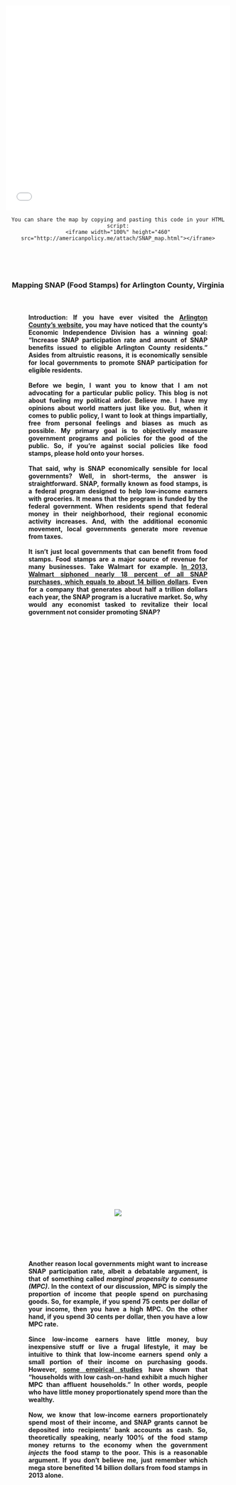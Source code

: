 <head>
<style>
.hr { 
    display: block;
    margin-top: 0.5em;
    margin-bottom: 0.5em;
    margin-left: auto;
    margin-right: auto;
    border-style: inset;
    border-width: 1px;
    width: 60%;
}
.abstract {
    -webkit-column-count: 1; /* Chrome, Safari, Opera */
    -moz-column-count: 1; /* Firefox */
    column-count: 1;
    -moz-column-width: 80%; /* Firefox */
    width: 80%;
    min-width: 300px;
    max-width: 500px;
    height: 50%
}
.newspaper1 {
    -webkit-column-count: 1; /* Chrome, Safari, Opera */
    -moz-column-count: 1; /* Firefox */
    column-count: 1;
    -moz-column-width: 80%; /* Firefox */
    width: 80%;
    min-width: 300px;
    max-width: 600px;
    height: 50%
}
.newspaper2 {
    -webkit-column-count: 2; /* Chrome, Safari, Opera */
    -moz-column-count: 2; /* Firefox */
    column-count: 2;
    -moz-column-width: 80%; /* Firefox */
    width: 80%;
    min-width: 300px;
    max-width: 600px;
    height: 50%
}
.code1 { 
    display: block;
    margin-left: auto;
    margin-right: auto;
    width: 80%;
    max-width: 600px;
}
.code2 {
    -webkit-column-count: 1; /* Chrome, Safari, Opera */
    -moz-column-count: 1; /* Firefox */
    column-count: 1;
    -moz-column-width: 80%; /* Firefox */
    width: 80%;
    min-width: 300px;
    max-width: 600px;
    height: 50%
}
<link rel="stylesheet" href="css/animate.css">
<script src="js/wow.min.js"> </script>
<script> new WOW().init(); </script>
</style>
<script type="text/javascript">
    window.heap=window.heap||[],heap.load=function(e,t){window.heap.appid=e,window.heap.config=t=t||{};var r=t.forceSSL||"https:"===document.location.protocol,a=document.createElement("script");a.type="text/javascript",a.async=!0,a.src=(r?"https:":"http:")+"//cdn.heapanalytics.com/js/heap-"+e+".js";var n=document.getElementsByTagName("script")[0];n.parentNode.insertBefore(a,n);for(var o=function(e){return function(){heap.push([e].concat(Array.prototype.slice.call(arguments,0)))}},p=["addEventProperties","addUserProperties","clearEventProperties","identify","removeEventProperty","setEventProperties","track","unsetEventProperty"],c=0;c<p.length;c++)heap[p[c]]=o(p[c])};
      heap.load("2042091030");
</script>
</head>



<iframe width="100%" height="460" src="attach/SNAP_map.html" frameBorder="0" scrolling="no"></iframe>
<center>
```
You can share the map by copying and pasting this code in your HTML script:
<iframe width="100%" height="460" src="http://americanpolicy.me/attach/SNAP_map.html"></iframe>
```
<br><br><br>

<h3> Mapping SNAP (Food Stamps) for Arlington County, Virginia<br><br>

<h4><div class="newspaper1">
<p style="text-align: justify;">
**Introduction**: If you have ever visited the [Arlington County's website](https://departments.arlingtonva.us/dhs/dhs-performance-measurement-program/), you may have noticed that the county's Economic Independence Division has a winning goal: "Increase SNAP participation rate and amount of SNAP benefits issued to eligible Arlington County residents." Asides from altruistic reasons, it is economically sensible for local governments to promote SNAP participation for eligible residents.   <br><br>  Before we begin, I want you to know that I am not advocating for a particular public policy. This blog is not about fueling my political ardor. Believe me. I have my opinions about world matters just like you. But, when it comes to public policy, I want to look at things impartially, free from personal feelings and biases as much as possible. My primary goal is to objectively measure government programs and policies for the good of the public. So, if you're against social policies like food stamps, please hold onto your horses.    <br><br>    That said, why is SNAP economically sensible for local governments? Well, in short-terms, the answer is straightforward. SNAP, formally known as food stamps, is a federal program designed to help low-income earners with groceries. It means that the program is funded by the federal government. When residents spend that federal money in their neighborhood, their regional economic activity increases. And, with the additional economic movement, local governments generate more revenue from taxes.  <br><br>    It isn't just local governments that can benefit from food stamps. Food stamps are a major source of revenue for many businesses. Take Walmart for example. [In 2013, Walmart siphoned nearly 18 percent of all SNAP purchases, which equals to about 14 billion dollars](https://www.wsj.com/articles/grocers-brace-for-reduction-in-food-stamps-1383168686?tesla=y). Even for a company that generates about half a trillion dollars each year, the SNAP program is a lucrative market. So, why would any economist tasked to revitalize their local government not consider promoting SNAP?</p></div>  <br><br><br>

<div style="abstract">
<div class="wow fadeIn animated">
![](attach/walmart1.png)</div></div><br><br><br>

<h4><div class="newspaper1">
<p style="text-align: justify;">
Another reason local governments might want to increase SNAP participation rate, albeit a debatable argument, is that of something called *marginal propensity to consume (MPC)*. In the context of our discussion, MPC is simply the proportion of income that people spend on purchasing goods. So, for example, if you spend 75 cents per dollar of your income, then you have a high MPC. On the other hand, if you spend 30 cents per dollar, then you have a low MPC rate.   <br><br>    Since low-income earners have little money, buy inexpensive stuff or live a frugal lifestyle, it may be intuitive to think that low-income earners spend only a small portion of their income on purchasing goods. However, [some empirical studies](http://web.stanford.edu/~pista/MPC.pdf) have shown that "households with low cash-on-hand exhibit a much higher MPC than affluent households." In other words, people who have little money proportionately spend more than the wealthy.   <br><br>    Now, we know that low-income earners proportionately spend most of their income, and SNAP grants cannot be deposited into recipients' bank accounts as cash. So, theoretically speaking, nearly 100% of the food stamp money returns to the economy when the government *injects* the food stamp to the poor. This is a reasonable argument. If you don't believe me, just remember which mega store benefited 14 billion dollars from food stamps in 2013 alone.</p></div><br><br><br>

<div style="abstract">
<div class="wow fadeIn animated">
![](attach/jappelli_pistaferri.png)<br>
<h5>Source credit: Jappelli and Pistaferri, 2014</div></div><br><br><br>

<h4><div class="newspaper1">
<p style="text-align: justify;">
Of course, many taxpayers voice against food stamps because it’s not *free money* per se. The issue often arises from the fact that taxpayers fund programs like SNAP and concerns about welfare fraud exacerbate the stigma associated with food stamps. Take a look at the chart below. It's a list of words Arlington residents use to describe "Food Stamps" on Twitter.</p></div><br><br><br>

</center>
<h4><div class="code1">
<p style="text-align: left;">
```r
# I'm using a program called R to collect, organize, and plot the chart below. Here is the script for the plot, but you still have to perform data mining on Twitter.

plot <- ggplot(data=tweet, aes(x=reorder(term, freq), y=freq)) +
  theme(axis.text.x = element_text(angle = 90, hjust = 1)) + 
  ggtitle("Words Arlington Residents use to describe Food Stamps") +
  labs(x="Word", y="Frequency") + geom_bar(stat="identity") + 
  scale_y_continuous(expand=c(0, 0)) + coord_flip() +
  theme(plot.title = element_text(family = "Times", size=14, hjust=0.3))

```
</p></div><center>
<div style="code1">
<div class="wow fadeIn animated">
![](attach/arlington_food_stamp_tweet.png)<br></div>
<h5><div class="newspaper1">
<p style="text-align: justify;">
Please note: I conducted the Tweeter public survey post-2016. But, our timespan of interest is 2014-2016. This means that any changes in the political atmosphere (i.e. The presidential election) can present a confounding condition.</p></div><br>

<center>
<h4><div class="newspaper1">
<p style="text-align: justify;">
As you can see, the public's sentiment of food stamps is saturated with words like illegal, fraud, fears, criminal, scam, millions, etc. Indeed, SNAP is an expensive program that costs the United States government billions of dollars every year. Just in 2015, we spent [$75 billion on SNAP](http://www.cbpp.org/research/policy-basics-introduction-to-the-supplemental-nutrition-assistance-program-snap). However, according to the Center on Budget and Policy Priorities, an "overwhelming majority of non-disabled, working-age households that start receiving SNAP do not stop working." In fact, a whopping 96% of households that held jobs before receiving SNAP benefits continued working after receiving SNAP the following year, which is a comparable figure to the [national labor turnover rate](https://www.bls.gov/news.release/pdf/jolts.pdf) that spans 1.2% to 7%</p></div><br><br><br>

<h4><div class="newspaper1">
<p style="text-align: justify;">
**Analysis**: A recent job interview I had with the Arlington County’s Department of Human Services inspired me to write this blog. The position’s role entailed analyzing public data in the Quality and Administration Division (Yup, would it not be an ideal job for me?). So, I studied their program management tool by analyzing the [SNAP performance plan report](https://arlingtonva.s3.dualstack.us-east-1.amazonaws.com/wp-content/uploads/sites/6/2017/01/EID-SNAP-FY-2016-PMP.pdf).</p></div><br><br><br>  

</center>
<h4><div class="code1">
<p style="text-align: left;">
```r
library(knitr)
snap.name <- c('Applications', 'Individual.Recipients', 'Household.Recipients')
SFY.2014 <- c(2918, 8371, 5037)
SFY.2015 <- c(2783, 7982, 4697)
SFY.2016 <- c(2642, 7530, 4455)
snap.cs.table <- data.frame(snap.name, SFY.2014, SFY.2015, SFY.2016)
snap.cs.table.t <- setNames(data.frame(t(snap.cs.table[,-1])), snap.cs.table[,1])
kable(snap.cs.table)
```
</p></div><center>
<h4><div class="code2">
<p style="text-align: left;">
\ | 2014    | 2015    | 2016
------- | ------- | ------- | ------- 
Applications          | 2,918   | 2,783   | 2,642
Individual Recipients | 8,371   | 7,982   | 7,530
Household Recipients  | 5,037   | 4,697   | 4,455
</p></div><br><br><br>


<h4><div class="newspaper1">
<p style="text-align: justify;">
Several parts struck out to me in the report. First, the number of applications and beneficiaries have been declining over the past three years. Since a person must submit SNAP application before becoming a recipient, I wanted to see if there was any relationship between the declining number of applications and individuals receiving SNAP benefits.</p></div><br><br><br>

</center>
<h4><div class="code1">
<p style="text-align: left;">
```r
cor.test(snap.cs.table.t$'Applications', snap.cs.table.t$'Individual.Recipients')
plot(snap.cs.table.t$'Applications', snap.cs.table.t$'Individual.Recipients', xlim=c(2960, 2600), ylim=c(7500, 8400), pch = 20, cex = 1, col = "black", main = "Relationship between Applicants and Individuals", ylab = "Number of Individual Recipients", xlab = "Number of SNAP Applicants",     abline(lm(snap.cs.table.t$'Individual.Recipients' ~ snap.cs.table.t$'Applications'), col="red"))
```
<h5><p style="text-align: right;">
Data Source: Arlington County, 2017  &nbsp;&nbsp;&nbsp;&nbsp;&nbsp;&nbsp;&nbsp;&nbsp;&nbsp; </p></div><br><br><br>

<center>
<h4><div class="newspaper1">
<p style="text-align: justify;">
This is a perfect correlationship. It is always exciting to see textbook examples happening in the real world. Of course, a correlationship does not imply causation. A drop in the number of applications may not lead to a decrease in the number of SNAP recipients. It is reasonable to estimate an increase in the number of SNAP recipients even when there is a decline in the number of applications. Nonetheless, a perfect correlationship is a fascinating phenomenon. I am going to keep this finding in mind.    <br><br>    Next, I will examine how Arlington County performs compared to the State of Virginia and the nation as a whole. We always have to create a *baseline* in which a measurement is compared to because, without a baseline, we cannot know whether a measured score is high or low. </p></div><br><br><br>

</center>
<h4><div class="code1">
<p style="text-align: left;">
```r
compare <- read.csv("~data/SNAP_progression_comparison.csv")

comp <- highchart()%>% hc_xAxis(categories = compare$Year) %>% hc_add_series(name = "Arlington", data = compare$Arlington, color = "dodgerblue") %>% hc_add_series(name = "Virginia", data = compare$Virginia, color = "yellowgreen") %>% hc_add_series(name = "Nation", data = compare$Nation, color = "grey") 

comp <- comp %>% hc_chart(type = "column", options3d = list(enabled = TRUE, beta = 10, alpha = 15)) %>% hc_title(text = "SNAP Participation Rate (Percent)") %>% hc_exporting(enabled = TRUE)

comp
```
</p></div><center>
<iframe width="100%" height="550" src="attach/SNAP_progression_comparison.html" frameBorder="0"></iframe>
<center>
```
You can share the chart by copying and pasting this code in your HTML script:
<iframe width="100%" height="550" src="http://americanpolicy.me/attach/SNAP_progression_comparison.html"></iframe>
```
<h5><p style="text-align: center;">
Data Source: Census, 2017  &nbsp;&nbsp;&nbsp;&nbsp;&nbsp;&nbsp;&nbsp;&nbsp;&nbsp; </p><br><br><br>

<h4><div class="newspaper1">
<p style="text-align: justify;">
Cool, now we know that Arlington County's SNAP participation rate is significantly lower than the state or national average. We can also see that SNAP rates had increased across the board since the year 2007.    <br><br>    Why is 2007 noteworthy? In December 2007, United States suffered [the worst economic downturn since the Great Depression](http://www.cbpp.org/research/economy/chart-book-the-legacy-of-the-great-recession). The financial stress caused by [the recession forced millions of people to abandon their homes and businesses](http://www.nbcnews.com/id/36231884/ns/business- eye_on_the_economy/t/study-million-households-lost-recession/#.WO0oGlLlSAw), displacing countless families across the nation out into the streets. It was a heartfelt shock that touched many, and some of us still see the world through the broken window that was shattered during the housing market collapse. So yeah, I think the Great Recession had a lot to do with the increase in the food stamp participation.    <br><br>    In addition, we found a discrepancy in the Arlington County's Performance Plan report and the Census data. Take a look at the Arlington's data illustrating the SNAP trend of 2014-16 years, then compare that with the trend observed in the above chart. You will notice that according to Arlington County, the *number* of SNAP recipients have declined over the years. However, in the Census data, the *rate* of SNAP participation had increased. Unfortunately, 2016 census data is not available at this time (May 2017). </p></div><br><br><br>

<h3> Arlington vs. Census <br>
<h4><div class="code2">
<p style="text-align: left;">
\ | 2014    | 2015    | 2016
------- | ------- | ------- | ------- 
Recipients by Number (Arlington method) | 5,037   | 4,697   | 4,455
Recipients by Percent (Census method) | 3.6%   | 4.3%   | N.A.
</p></div><br><br><br>

<h4><div class="newspaper1">
<p style="text-align: justify;">
As you can see, when we juxtapose the two reports together in the form of *number vs. percent*, we learn that the declining trend observed in the number of recipients is not quite right. In actuality, the opposite is correct — the rate of SNAP participation increased.   <br><br>    It may seem like I am nit-picking something trivial for no special reason, but this observation is worth pointing it out. If you take a look at the [Arlington County's SNAP Performance Report](https://arlingtonva.s3.dualstack.us-east-1.amazonaws.com/wp-content/uploads/sites/6/2017/01/EID-SNAP-FY-2016-PMP.pdf), the program purpose says "Increase SNAP participation **rate** and amount of SNAP benefits issued to eligible Arlington County residents." Well, I can see how the *amount* of SNAP benefits have decreased in the form of dollar quantity, but the SNAP benefit rate did not fall   <br><br>  However, it is too early to make any conclusion just yet. SO, enough with my hysteria. I am now interested in knowing why the SNAP participation rate in Arlington County is significantly lower than the rest of the country. Let's take a look at the economic changes of Arlington County. </p></div><br><br><br>

<iframe width="100%" height="450" src="attach/Poverty_map_timeline.html" frameBorder="0"></iframe>
<center>
```
You can share the map by copying and pasting this code in your HTML script:
<iframe width="100%" height="450" src="http://americanpolicy.me/attach/Poverty_map_timeline.html"></iframe>
```
<h5><p style="text-align: center;">
Data Source: Census, 2017  &nbsp;&nbsp;&nbsp;&nbsp;&nbsp;&nbsp;&nbsp;&nbsp;&nbsp; </p><br><br><br>

<h4><div class="newspaper1">
<p style="text-align: justify;">
Had there been an option, I would have created an animated map showing changes of economic condition in the Arlington County. Unlucky for nerds like me, the Census data only goes so far back to 2009, and even 2009 was not a complete set. I could have performed something like multiple imputations to substitute the missing values, but that’s not necessary because it is pretty obvious looking at the 2010-2015 changes that poverty population has increased over the span of five years.    <br><br>    Although choropleth maps can transform abstract thoughts into a concrete knowledge, it is not enough to grasp a firm understanding of overall trends. Therefore, I will take a look at line plots.</p></div><br><br><br>

</center>
<h4><div class="code1">
<p style="text-align: left;">
```r
line.plot.arlington <- highchart() %>% hc_title(text = "Interactive Tool: SNAP and Poverty") %>% hc_subtitle(text = "Click on the legend icons to customize the comparison selection") %>% hc_xAxis(categories = compare$Year) %>% hc_add_series(name = "SNAP Arlington", data = compare$Arlington, color = "dodgerblue", type = "column") %>% hc_add_series(name = "SNAP Virginia", data = compare$Virginia, color = "yellowgreen", type = "column") %>% hc_add_series(name = "SNAP U.S.", data = compare$Nation, color = "grey", type = "column") %>% hc_add_series(name = "Poverty Arlington", data = compare$p.arlington, color = "dodgerblue") %>% hc_add_series(name = "Poverty Virginia", data = compare$p.virginia, color = "yellowgreen") %>% hc_add_series(name = "Poverty U.S.", data = compare$p.nation, color = "grey") %>% hc_xAxis(title = list(text = "Year"), opposite = FALSE, plotLines = list(list(label = list(text = "The Great Recession"), color = "#FF0000", width = 3, value = 2.5))) %>% hc_yAxis(title = list(text = "Participation Rate (Percent)")) %>% hc_exporting(enabled = TRUE)
line.plot.arlington
```
</p></div><center>
<iframe width="100%" height="450" src="attach/snap_vs_poverty.html" frameBorder="0"></iframe>
<center>
```
You can share the chart by copying and pasting this code in your HTML script:
<iframe width="100%" height="450" src="http://americanpolicy.me/attach/snap_vs_poverty.html"></iframe>
```
<h5><p style="text-align: center;">
Data Source: Census, 2017  &nbsp;&nbsp;&nbsp;&nbsp;&nbsp;&nbsp;&nbsp;&nbsp;&nbsp; </p><br><br><br>

<h4><div class="newspaper1">
<p style="text-align: justify;">
The line plot represents the poverty rate, and barplot illustrates the SNAP participation rate. The blues, greens, and grays represent Arlington County, State of Virginia, and the United States, respectively. Notice that the differences between Arlington poverty and Arlington SNAP participation are wider than those observed in Virginia and the country. The year 2015 was an exception because the Arlington County's poverty level dramatically declined during that year.    <br><br>    For the administrators at the Economic Independence Division, this is good news. Economically speaking, Arlington County is performing better than the rest of the country. Additionally, after analyzing the poverty and SNAP data using a plot graph, the program purpose found in the [SNAP Performance Report](https://arlingtonva.s3.dualstack.us-east-1.amazonaws.com/wp-content/uploads/sites/6/2017/01/EID-SNAP-FY-2016-PMP.pdf) coherently and accurately aligns itself to the need of increasing SNAP participation rate.   <br><br>  Finally, let's get to the interactive map shown as the header of this blog post.</p></div><br><br><br>

<iframe width="100%" height="460" src="attach/SNAP_map.html" frameBorder="0" scrolling="no"></iframe><br><br><br>

<h4><div class="newspaper1">
<p style="text-align: justify;">
"Less is more," my art teacher used to say. I want to explore demographic data, those counties surrounding Arlington County, etc. But, this blog post is becoming lengthier than anticipated. So, I will cut it short.    <br><br>    The purpose of the choropleth map you see above is to identify the geospatial location of those households that may be eligible for SNAP benefits. The solution was quite simple (not really). The first step is to identify the eligibility criteria of SNAP benefits. According to the United States Department of Agriculture, Food and Nutrition Service, “to get SNAP benefits, households must meet certain tests, including:” Resources, Income, Deductions, Employment Requirements, Special Rules for Elderly or Disabled, and Immigration Status.    <br><br>    Well, we have identified the income distribution in our maps, but combining the remaining criteria to our data is quite difficult. Also, as abundant and plentiful Census data may be, there is not an option where I can combine multiple characteristics into a single parameter. As an example, we can always examine residents by their unique categories (i.e. age, sex, etc.), but it is hard to narrow down our criteria to “Asian households making less than $45,000, has 65 years or older male in the family, and with an asset of more than $5,000,” and then locating them on a map is nearly impossible.    <br><br>     I am not at all suggesting that a massive data collection system does not exist. A financial institution can monitor their clients’ spending behavior, Google tracks its users’ location, your doctor stores medical history and so on. However, even private institutions collect user data relevant to the scope of their business, and I cannot think of a company that has amassed data of every single person living in the United States, of every aspect of people’s lives. Also, even if the Census Bureau has all the information we need, certain laws may forbid the government from releasing too much information to the public. The bottom line is, there is no option in Census that allows us to track individuals by unique characteristics, as demographics are shown by categories.</p></div><br><br><br>

Total Population          Total Population
----------------   -   -----------------------  =   Households living in poverty but not receiving SNAP benefits
  Poverty Rate         SNAP Participation Rate